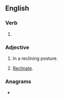 ==English==

===Verb===
{{head|en|verb form}}

# {{en-past of|recline}}

===Adjective===
{{en-adj|-}}

# In a reclining posture.
# {{lb|en|botany}} [[reclinate|Reclinate]].

===Anagrams===
* {{anagrams|en|a=cdeeilnr|decliner}}